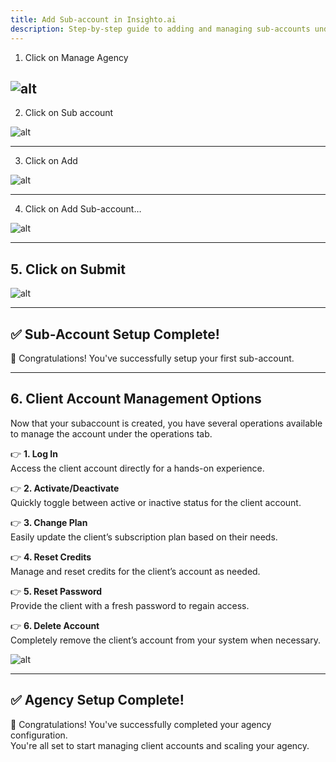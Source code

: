 ```yaml
---
title: Add Sub-account in Insighto.ai
description: Step-by-step guide to adding and managing sub-accounts under your Insighto agency.
---
```


 1. Click on Manage Agency

![alt](images/sub/1.png)
---

 2. Click on Sub account

![alt](images/sub/2.png)

---

 3. Click on Add

![alt](images/sub/3.png)

---

 4. Click on Add Sub-account…

![alt](images/sub/4.png)

---

## 5. Click on Submit

![alt](images/sub/5.png)

---

## ✅ Sub-Account Setup Complete!

🎉 Congratulations! You've successfully setup your first sub-account.

---

## 6. Client Account Management Options

Now that your subaccount is created, you have several operations available to manage the account under the operations tab.

👉 **1. Log In**  
Access the client account directly for a hands-on experience.

👉 **2. Activate/Deactivate**  
Quickly toggle between active or inactive status for the client account.

👉 **3. Change Plan**  
Easily update the client’s subscription plan based on their needs.

👉 **4. Reset Credits**  
Manage and reset credits for the client’s account as needed.

👉 **5. Reset Password**  
Provide the client with a fresh password to regain access.

👉 **6. Delete Account**  
Completely remove the client’s account from your system when necessary.

![alt](images/sub/6.png)

---

## ✅ Agency Setup Complete!

🎉 Congratulations! You've successfully completed your agency configuration.  
You're all set to start managing client accounts and scaling your agency.
